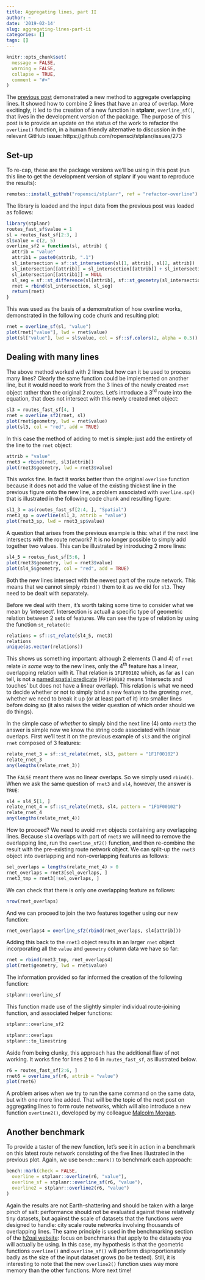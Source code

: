 ```yaml
---
title: Aggregating lines, part II
author: ~
date: '2019-02-14'
slug: aggregating-lines-part-ii
categories: []
tags: []
---
```




```r
knitr::opts_chunk$set(
  message = FALSE,
  warning = FALSE,
  collapse = TRUE,
  comment = "#>"
)
```
The [previous post](https://www.robinlovelace.net/2018/10/27/aggregating-lines/) demonstrated a new method to aggregate overlapping lines.
It showed how to combine 2 lines that have an area of overlap.
More excitingly, it led to the creation of a new function in **stplanr**, `overline_sf()`, that lives in the development version of the package.
The purpose of this post is to provide an update on the status of the work to refactor the `overline()` function, in a human friendly alternative to discussion in the relevant GitHub issue: https://github.com/ropensci/stplanr/issues/273

## Set-up

To re-cap, these are the package versions we'll be using in this post (run this line to get the development version of stplanr if you want to reproduce the results):

```r
remotes::install_github("ropensci/stplanr", ref = "refactor-overline")
```

The library is loaded and the input data from the previous post was loaded as follows:

```r
library(stplanr)
routes_fast_sf$value = 1
sl = routes_fast_sf[2:3, ]
sl$value = c(2, 5)
overline_sf2 = function(sl, attrib) {
  attrib = "value"
  attrib1 = paste0(attrib, ".1")
  sl_intersection = sf::st_intersection(sl[1, attrib], sl[2, attrib])
  sl_intersection[[attrib]] = sl_intersection[[attrib]] + sl_intersection[[attrib1]]
  sl_intersection[[attrib1]] = NULL
  sl_seg = sf::st_difference(sl[attrib], sf::st_geometry(sl_intersection))
  rnet = rbind(sl_intersection, sl_seg)
  return(rnet)
}
```

This was used as the basis of a demonstration of how overline works, demonstrated in the following code chunk and resulting plot:

```r
rnet = overline_sf(sl, "value")
plot(rnet["value"], lwd = rnet$value)
plot(sl["value"], lwd = sl$value, col = sf::sf.colors(2, alpha = 0.5))
```


## Dealing with many lines

The above method worked with 2 lines but how can it be used to process many lines?
Clearly the same function could be implemented on another line, but it would need to work from the 3 lines of the newly created `rnet` object rather than the original 2 routes.
Let's introduce a 3^rd^ route into the equation, that does not intersect with this newly created **rnet** object:

```r
sl3 = routes_fast_sf[4, ]
rnet = overline_sf2(rnet, sl)
plot(rnet$geometry, lwd = rnet$value)
plot(sl3, col = "red", add = TRUE)
```

In this case the method of adding to rnet is simple: just add the entirety of the line to the `rnet` object:

```r
attrib = "value"
rnet3 = rbind(rnet, sl3[attrib])
plot(rnet3$geometry, lwd = rnet3$value)
```

This works fine.
In fact it works better than the original `overline` function because it does not add the value of the existing thickest line in the previous figure onto the new line, a problem associated with `overline.sp()` that is illustrated in the following code chunk and resulting figure:

```r
sl1_3 = as(routes_fast_sf[2:4, ], "Spatial")
rnet3_sp = overline(sl1_3, attrib = "value")
plot(rnet3_sp, lwd = rnet3_sp$value)
```

A question that arises from the previous example is this: what if the next line intersects with the route network?
It is no longer possible to simply add together two values.
This can be illustrated by introducing 2 more lines:

```r
sl4_5 = routes_fast_sf[5:6, ]
plot(rnet3$geometry, lwd = rnet3$value)
plot(sl4_5$geometry, col = "red", add = TRUE)
```

Both the new lines intersect with the newest part of the route network.
This means that we cannot simply `rbind()` them to it as we did for `sl3`.
They need to be dealt with separately.

Before we deal with them, it's worth taking some time to consider what we mean by 'intersect'.
Intersection is actuall a specific type of geometric relation between 2 sets of features.
We can see the type of relation by using the function `st_relate()`:

```r
relations = sf::st_relate(sl4_5, rnet3)
relations
unique(as.vector(relations))
```

This shows us something important: although 2 elements (1 and 4) of `rnet` relate *in some way* to the new lines, only the 4^th^ feature has a linear, overlapping relation with it.
That relation is `1F1F00102` which, as far as I can tell, is not a [named spatial predicate](https://en.wikipedia.org/wiki/DE-9IM#Spatial_predicates) (`FF1F00102` means 'intersects and touches' but does not have a linear overlap).
This relation is what we need to decide whether or not to simply bind a new feature to the growing `rnet`, whether we need to break it up (or at least part of it) into smaller lines before doing so (it also raises the wider question of which order should we do things).

In the simple case of *whether* to simply bind the next line (4) onto `rnet3` the answer is simple now we know the string code associated with linear overlaps.
First we'll test it on the previous example of `sl3` and the original `rnet` composed of 3 features:

```r
relate_rnet_3 = sf::st_relate(rnet, sl3, pattern = "1F1F00102")
relate_rnet_3
any(lengths(relate_rnet_3))
```

The `FALSE` meant there was no linear overlaps. So we simply used `rbind()`.
When we ask the same question of `rnet3` and `sl4`, however, the answer is `TRUE`:

```r
sl4 = sl4_5[1, ]
relate_rnet_4 = sf::st_relate(rnet3, sl4, pattern = "1F1F00102")
relate_rnet_4
any(lengths(relate_rnet_4))
```

How to proceed? We need to avoid `rnet` objects containing any overlapping lines.
Because `sl4` overlaps with part of `rnet3` we will need to remove the overlapping line, run the `overline_sf2()` function, and then re-combine the result with the pre-existing route network object.
We can split-up the `rnet3` object into overlapping and non-overlapping features as follows:

```r
sel_overlaps = lengths(relate_rnet_4) > 0
rnet_overlaps = rnet3[sel_overlaps, ]
rnet3_tmp = rnet3[!sel_overlaps, ]
```

We can check that there is only one overlapping feature as follows:

```r
nrow(rnet_overlaps)
```

And we can proceed to join the two features together using our new function:

```r
rnet_overlaps4 = overline_sf2(rbind(rnet_overlaps, sl4[attrib]))
```

Adding this back to the `rnet3` object results in an larger `rnet` object incorporating all the `value` and `geometry` column data we have so far:

```r
rnet = rbind(rnet3_tmp, rnet_overlaps4)
plot(rnet$geometry, lwd = rnet$value)
```

The information provided so far informed the creation of the following function:

```r
stplanr::overline_sf
```

This function made use of the slightly simpler individual route-joining function, and associated helper functions:

```r
stplanr::overline_sf2

stplanr::overlaps
stplanr::to_linestring
```

Aside from being clunky, this approach has the additional flaw of not working.
It works fine for lines 2 to 6 in `routes_fast_sf`, as illustrated below.

```r
r6 = routes_fast_sf[2:6, ]
rnet6 = overline_sf(r6, attrib = "value")
plot(rnet6)
```

A problem arises when we try to run the same command on the same data, but with one more line added.
That will be the topic of the next post on aggregating lines to form route networks, which will also introduce a new function `overline2()`, developed by my colleague [Malcolm Morgan](https://environment.leeds.ac.uk/transport/staff/964/dr-malcolm-morgan).

## Another benchmark

To provide a taster of the new function, let's see it in action in a benchmark on this latest route network consisting of the five lines illustrated in the previous plot.
Again, we use `bench::mark()` to benchmark each approach:

```r
bench::mark(check = FALSE,
  overline = stplanr::overline(r6, "value"),
  overline_sf = stplanr::overline_sf(r6, "value"),
  overline2 = stplanr::overline2(r6, "value")
)
```

Again the results are not Earth-shattering and should be taken with a large pinch of salt: performance should not be evaluated against these relatively tiny datasets, but against the scale of datasets that the functions were designed to handle: city scale route networks involving thousands of overlapping lines.
The same principle is used in the benchmarking section of the [h2oai website](https://h2oai.github.io/db-benchmark/): focus on benchmarks that apply to the datasets you will actually be using.
In this case, my hypothesis is that the geometric functions `overline()` and `overline_sf()` will perform disproportionately badly as the size of the input dataset grows (to be tested).
Still, it is interesting to note that the new `overline2()` function uses way more memory than the other functions.
More next time!